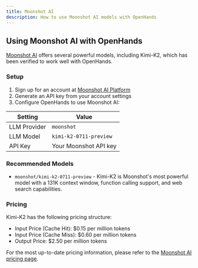 ```yaml
---
title: Moonshot AI
description: How to use Moonshot AI models with OpenHands
---
```


## Using Moonshot AI with OpenHands

[Moonshot AI](https://platform.moonshot.ai/) offers several powerful models, including Kimi-K2, which has been verified to work well with OpenHands.

### Setup

1. Sign up for an account at [Moonshot AI Platform](https://platform.moonshot.ai/)
2. Generate an API key from your account settings
3. Configure OpenHands to use Moonshot AI:

| Setting | Value |
| --- | --- |
| LLM Provider | `moonshot` |
| LLM Model | `kimi-k2-0711-preview` |
| API Key | Your Moonshot API key |

### Recommended Models

- `moonshot/kimi-k2-0711-preview` - Kimi-K2 is Moonshot's most powerful model with a 131K context window, function calling support, and web search capabilities.

### Pricing

Kimi-K2 has the following pricing structure:
- Input Price (Cache Hit): $0.15 per million tokens
- Input Price (Cache Miss): $0.60 per million tokens
- Output Price: $2.50 per million tokens

For the most up-to-date pricing information, please refer to the [Moonshot AI pricing page](https://platform.moonshot.ai/docs/pricing/chat#generation-model-kimi-k2).